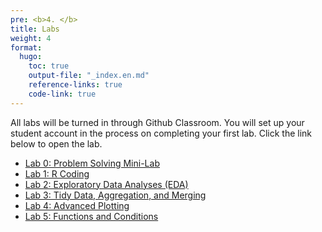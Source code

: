 ```yaml
---
pre: <b>4. </b>
title: Labs
weight: 4
format:
  hugo:
    toc: true
    output-file: "_index.en.md"
    reference-links: true
    code-link: true
---
```


All labs will be turned in through Github Classroom. You will set up your student account in the process on completing your first lab. Click the link below to open the lab.

* [Lab 0: Problem Solving Mini-Lab](/intro_to_data_science_reader/labs/lab_0/lab_0.html)
* [Lab 1: R Coding](/intro_to_data_science_reader/labs/lab_1/lab-1-r-coding.html)
* [Lab 2: Exploratory Data Analyses (EDA)](/intro_to_data_science_reader/labs/lab_2/lab-2-eda.html)
* [Lab 3: Tidy Data, Aggregation, and Merging](/intro_to_data_science_reader/labs/lab_3/lab-3-tidy-agg-merge.html)
* [Lab 4: Advanced Plotting](/intro_to_data_science_reader/labs/lab_4/lab-4-adv-plotting.html)
* [Lab 5: Functions and Conditions](/intro_to_data_science_reader/labs/lab_5/lab-5-functions-conditions.html)